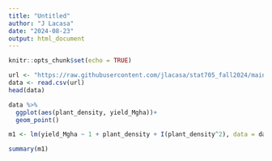 ```yaml
---
title: "Untitled"
author: "J Lacasa"
date: "2024-08-23"
output: html_document
---
```


```r
knitr::opts_chunk$set(echo = TRUE)
```

```r
url <- "https://raw.githubusercontent.com/jlacasa/stat705_fall2024/main/classes/data/corn_example1.csv"
data <- read.csv(url) 
head(data)
```

```r
data %>% 
  ggplot(aes(plant_density, yield_Mgha))+
  geom_point()
```

```r
m1 <- lm(yield_Mgha ~ 1 + plant_density + I(plant_density^2), data = data)
```

```r
summary(m1)
```

